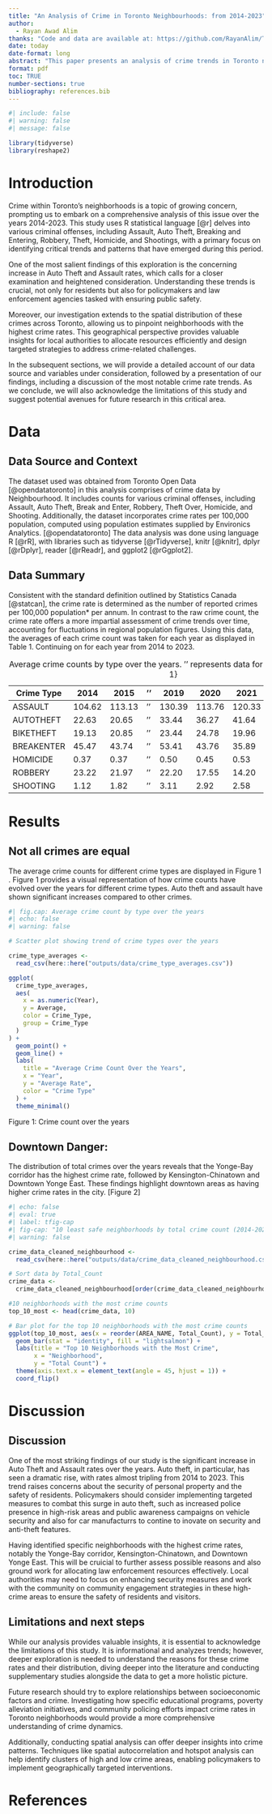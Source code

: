 ```yaml
---
title: "An Analysis of Crime in Toronto Neighbourhoods: from 2014-2023"
author: 
  - Rayan Awad Alim
thanks: "Code and data are available at: https://github.com/RayanAlim/Toronto_Crime_Rate_Exploration"
date: today
date-format: long
abstract: "This paper presents an analysis of crime trends in Toronto neighborhoods from 2014 to 2023, focusing on offenses such as Assault, Auto Theft, Breaking and Entering, Robbery, Theft, Homicide, and Shootings. Notably, the study highlights a significant and concerning increase in Auto Theft and Assault rates over this period. Through data visualizations, it identifies areas with the highest crime rates in the city, drawing attention to specific neighborhoods facing these challenges. Importantly, these findings have practical implications for policymakers and law enforcement agencies, emphasizing the need for targeted strategies to address these rising crime rates, ultimately contributing to the safety and well-being of Toronto residents."
format: pdf
toc: TRUE
number-sections: true
bibliography: references.bib
---
```


```r
#| include: false
#| warning: false
#| message: false

library(tidyverse) 
library(reshape2)
```

# Introduction

Crime within Toronto's neighborhoods is a topic of growing concern, prompting us to embark on a comprehensive analysis of this issue over the years 2014-2023. This study uses R statistical language [@r] delves into various criminal offenses, including Assault, Auto Theft, Breaking and Entering, Robbery, Theft, Homicide, and Shootings, with a primary focus on identifying critical trends and patterns that have emerged during this period.

One of the most salient findings of this exploration is the concerning increase in Auto Theft and Assault rates, which calls for a closer examination and heightened consideration. Understanding these trends is crucial, not only for residents but also for policymakers and law enforcement agencies tasked with ensuring public safety.

Moreover, our investigation extends to the spatial distribution of these crimes across Toronto, allowing us to pinpoint neighborhoods with the highest crime rates. This geographical perspective provides valuable insights for local authorities to allocate resources efficiently and design targeted strategies to address crime-related challenges.

In the subsequent sections, we will provide a detailed account of our data source and variables under consideration, followed by a presentation of our findings, including a discussion of the most notable crime rate trends. As we conclude, we will also acknowledge the limitations of this study and suggest potential avenues for future research in this critical area.

# Data {#sec-data}

## Data Source and Context

The dataset used was obtained from Toronto Open Data [@opendatatoronto] in this analysis comprises of crime data by Neighbourhood. It includes counts for various criminal offenses, including Assault, Auto Theft, Break and Enter, Robbery, Theft Over, Homicide, and Shooting. Additionally, the dataset incorporates crime rates per 100,000 population, computed using population estimates supplied by Environics Analytics. [@opendatatoronto] The data analysis was done using language R [@rR], with libraries such as tidyverse [@rTidyverse], knitr [@knitr], dplyr [@rDplyr], reader [@rReadr], and ggplot2 [@rGgplot2].

## Data Summary

Consistent with the standard definition outlined by Statistics Canada [@statcan], the crime rate is determined as the number of reported crimes per 100,000 population\* per annum. In contrast to the raw crime count, the crime rate offers a more impartial assessment of crime trends over time, accounting for fluctuations in regional population figures. Using this data, the averages of each crime count was taken for each year as displayed in Table 1. Continuing on for each year from 2014 to 2023.

|   Crime Type   | 2014   | 2015   | '' | 2019   | 2020   | 2021   | 2022   | 2023   |
|----------------|--------|--------|----|--------|--------|--------|--------|--------|
| ASSAULT        | 104.62 | 113.13 | '' | 130.39 | 113.76 | 120.33 | 133.06 | 154.28 |
| AUTOTHEFT      | 22.63  | 20.65  | '' | 33.44  | 36.27  | 41.64  | 61.15  | 76.03  |
| BIKETHEFT      | 19.13  | 20.85  | '' | 23.44  | 24.78  | 19.96  | 18.60  | 19.04  |
| BREAKENTER     | 45.47  | 43.74  | '' | 53.41  | 43.76  | 35.89  | 38.21  | 48.30  |
| HOMICIDE       | 0.37   | 0.37   | '' | 0.50   | 0.45   | 0.53   | 0.44   | 0.45   |
| ROBBERY        | 23.22  | 21.97  | '' | 22.20  | 17.55  | 14.20  | 17.76  | 19.93  |
| SHOOTING       | 1.12   | 1.82   | '' | 3.11   | 2.92   | 2.58   | 2.40   | 2.16   |

: Average crime counts by type over the years. '' represents data for 2016-2018 {#tbl-1}

# Results

## Not all crimes are equal

The average crime counts for different crime types are displayed in Figure 1 \ref{fig-crime-trends}. Figure 1 provides a visual representation of how crime counts have evolved over the years for different crime types. Auto theft and assault have shown significant increases compared to other crimes.

```r
#| fig.cap: Average crime count by type over the years
#| echo: false
#| warning: false

# Scatter plot showing trend of crime types over the years

crime_type_averages <-
  read_csv(here::here("outputs/data/crime_type_averages.csv"))

ggplot(
  crime_type_averages,
  aes(
    x = as.numeric(Year),
    y = Average,
    color = Crime_Type,
    group = Crime_Type
  )
) +
  geom_point() +
  geom_line() +
  labs(
    title = "Average Crime Count Over the Years",
    x = "Year",
    y = "Average Rate",
    color = "Crime Type"
  ) +
  theme_minimal()
```
Figure 1: Crime count over the years

## Downtown Danger:

The distribution of total crimes over the years reveals that the Yonge-Bay corridor has the highest crime rate, followed by Kensington-Chinatown and Downtown Yonge East. These findings highlight downtown areas as having higher crime rates in the city. [Figure 2]


```r
#| echo: false
#| eval: true
#| label: tfig-cap
#| fig-cap: "10 least safe neighborhoods by total crime count (2014-2023)"
#| warning: false

crime_data_cleaned_neighbourhood <-
  read_csv(here::here("outputs/data/crime_data_cleaned_neighbourhood.csv"))

# Sort data by Total_Count 
crime_data <-
  crime_data_cleaned_neighbourhood[order(crime_data_cleaned_neighbourhood$Total_Count, decreasing = TRUE),]

#10 neighborhoods with the most crime counts
top_10_most <- head(crime_data, 10)

# Bar plot for the top 10 neighborhoods with the most crime counts
ggplot(top_10_most, aes(x = reorder(AREA_NAME, Total_Count), y = Total_Count)) +
  geom_bar(stat = "identity", fill = "lightsalmon") +
  labs(title = "Top 10 Neighborhoods with the Most Crime",
       x = "Neighborhood",
       y = "Total Count") +
  theme(axis.text.x = element_text(angle = 45, hjust = 1)) +
  coord_flip()
```

# Discussion

## Discussion

One of the most striking findings of our study is the significant increase in Auto Theft and Assault rates over the years. Auto theft, in particular, has seen a dramatic rise, with rates almost tripling from 2014 to 2023. This trend raises concerns about the security of personal property and the safety of residents. Policymakers should consider implementing targeted measures to combat this surge in auto theft, such as increased police presence in high-risk areas and public awareness campaigns on vehicle security and also for car manufacturrs to contine to inovate on security and anti-theft features.

Having identified specific neighborhoods with the highest crime rates, notably the Yonge-Bay corridor, Kensington-Chinatown, and Downtown Yonge East. This will be cruicial to further assess possible reasons and also ground work for allocating law enforcement resources effectively. Local authorities may need to focus on enhancing security measures and work with the community on community engagement strategies in these high-crime areas to ensure the safety of residents and visitors.

## Limitations and next steps

While our analysis provides valuable insights, it is essential to acknowledge the limitations of this study. It is informational and analyzes trends; however, deeper exploration is needed to understand the reasons for these crime rates and their distribution, diving deeper into the literature and conducting supplementary studies alongside the data to get a more holistic picture.

Future research should try to explore relationships between socioeconomic factors and crime. Investigating how specific educational programs, poverty alleviation initiatives, and community policing efforts impact crime rates in Toronto neighborhoods would provide a more comprehensive understanding of crime dynamics.

Additionally, conducting spatial analysis can offer deeper insights into crime patterns. Techniques like spatial autocorrelation and hotspot analysis can help identify clusters of high and low crime areas, enabling policymakers to implement geographically targeted interventions.

\newpage

# References
